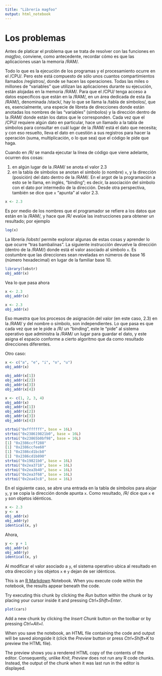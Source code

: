 ```yaml
---
title: "Librería magfoo"
output: html_notebook
---
```


# Los problemas

Antes de platicar el problema que se trata de resolver con las funciones en *magfoo*, conviene, como antecedente, recordar cómo es que las aplicaciones usan la memoria /RAM/.

Todo lo que es la ejecución de los programas y el procesamiento ocurre en el /CPU/. Pero este está compuesto de sólo unos cuantos compartimientos llamados /registros/, donde se hacen las operaciones. Todas las miles o millones de "variables" que utilizan las aplicaciones durante su ejecución, están alojadas en la memoria /RAM/. Para que el /CPU/ tenga acceso a datos específicos que están en la /RAM/, en un área dedicada de esta (la /RAM/), denominada /stack/, hay lo que se llama la /tabla de símbolos/, que es, esencialmente, una especie de libreta de direcciones donde están anotadas los nombres de las "variables" (símbolos) y la dirección dentro de la /RAM/ donde están los datos que le corresponden. Cada vez que el /CPU/ requiere algún dato en particular, hace un llamado a la tabla de símbolos para consultar en cuál lugar de la /RAM/ está el dato que necesita; y con eso resuelto, lleva el dato en cuestión a sus registros para hacer la operación (suma, multiplicación, o lo que sea) que el código le pide que haga.

Cuando en /R/ se manda ejecutar la línea de código que viene adelante, ocurren dos cosas:

1. en algún lugar de la /RAM/ se anota el valor 2.3
2. en la tabla de símbolos se anotan el símbolo (o nombre) `x`, y la dirección (posición) del dato dentro de la /RAM/. En el argot de la programación a esto se le llama, en inglés, "binding"; es decir, la asociación del símbolo con el dato por intermedio de la dirección. Desde otra perspectiva, también se dice que `x` "apunta" al valor 2.3.

```r
x <- 2.3
```

Es por medio de los nombres que el programador se refiere a los datos que están en la /RAM/, y hace que /R/ evalúe las instrucciones para obtener un resultado; por ejemplo

```r
log(x)
```

La librería /lobstr/ permite explorar algunas de estas cosas y aprender lo que ocurre "tras bambalinas". La siguiente instrucción devuelve la dirección (dentro de la /RAM/) donde está el valor asociado al símbolo `x`. Es costumbre que las direcciones sean reveladas en números de base 16 (número hexadecimal) en lugar de la familiar base 10.

```r
library(lobstr)
obj_addr(x)
```

Vea lo que pasa ahora

```r
x <- 2.3
obj_addr(x)

x <- 2.3
obj_addr(x)
```

Eso muestra que los procesos de asignación del valor (en este caso, 2.3) en la /RAM/ y del nombre o símbolo, son independientes. Lo que pasa es que cada vez que se le pide a /R/ un "binding", este le "pide" al sistema operativo que administra la /RAM/ un lugar para guardar el dato, y este asigna el espacio conforme a cierto algoritmo que da como resultado direcciones diferentes.

Otro caso:
```r
x <- c("a", "e", "i", "o", "u")
obj_addr(x)

obj_addr(x[1])
obj_addr(x[2])
obj_addr(x[3])
obj_addr(x[4])
```

```r
x <- c(1, 2, 3, 4)
obj_addr(x)
obj_addr(x[1])
obj_addr(x[2])
obj_addr(x[3])
obj_addr(x[4])
```
```r
strtoi("0xfffffff", base = 16L)
strtoi("0x238619821b0", base = 16L)
strtoi("0x23865b0bf98", base = 16L)
[1] "0x2386ccff288"
[1] "0x2386ccfee60"
[1] "0x2386cd1bcb8"
[1] "0x2386cd1b890"
strtoi("0x19821b0", base = 16L)
strtoi("0x2ea3718", base = 16L)
strtoi("0x2ea3b40", base = 16L)
strtoi("0x2ea3f68", base = 16L)
strtoi("0x2ea43c8", base = 16L)
```

En el siguiente caso, se abre una entrada en la tabla de símbolos para alojar `y`, y se copia la dirección donde apunta `x`. Como resultado, /R/ dice que `x` e `y` son objetos idénticos.
```r
x <- 2.3
y <- x
obj_addr(x)
obj_addr(y)
identical(x, y)
```

Ahora,
```r
y <- y + 1
obj_addr(x)
obj_addr(y)
identical(x, y)
```

Al modificar el valor asociado a `y`, el sistema operativo ubica al resultado en otra dirección y los objetos `x` e `y` dejan de ser idénticos.




This is an [R Markdown](http://rmarkdown.rstudio.com) Notebook. When you execute code within the notebook, the results appear beneath the code. 

Try executing this chunk by clicking the *Run* button within the chunk or by placing your cursor inside it and pressing *Ctrl+Shift+Enter*. 

```r
plot(cars)
```

Add a new chunk by clicking the *Insert Chunk* button on the toolbar or by pressing *Ctrl+Alt+I*.

When you save the notebook, an HTML file containing the code and output will be saved alongside it (click the *Preview* button or press *Ctrl+Shift+K* to preview the HTML file).

The preview shows you a rendered HTML copy of the contents of the editor. Consequently, unlike *Knit*, *Preview* does not run any R code chunks. Instead, the output of the chunk when it was last run in the editor is displayed.
